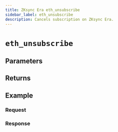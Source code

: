 ```yaml
---
title: ZKsync Era eth_unsubscribe
sidebar_label: eth_unsubscribe
description: Cancels subscription on ZKsync Era.
---
```




# `eth_unsubscribe`

<Description />

## Parameters


<Params />

## Returns


<Returns />

## Example


<Example />

### Request


<Request />

### Response


<Response />
